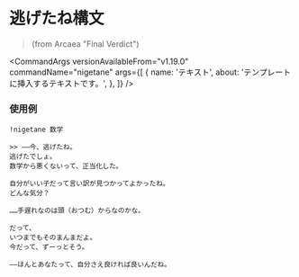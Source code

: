 
# 逃げたね構文

> (from Arcaea "Final Verdict")

<CommandArgs
  versionAvailableFrom="v1.19.0"
  commandName="nigetane"
  args={[
    {
      name: 'テキスト',
      about: 'テンプレートに挿入するテキストです。',
    },
  ]}
/>

### 使用例

`!nigetane 数学`

```
>> ――今、逃げたね。
逃げたでしょ。
数学から悪くないって、正当化した。

自分がいい子だって言い訳が見つかってよかったね。
どんな気分？

……手遅れなのは頭（おつむ）からなのかな。

だって、
いつまでもそのまんまだよ。
今だって、ずーっとそう。

――ほんとあなたって、自分さえ良ければ良いんだね。
```
